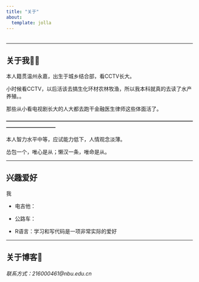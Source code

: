 ```yaml
---
title: "关于"
about:
  template: jolla
---
```


###### 

------------------------------------------------------------------------------------------------------------------------------------------

## 关于我🧑‍🎓

本人籍贯温州永嘉，出生于城乡结合部，看CCTV长大。

小时候看CCTV，以后活该去搞生化环材农林牧渔，所以我本科就真的去读了水产养殖。。

那些从小看电视剧长大的人大都去跑干金融医生律师这些体面活了。

**-----------------------------------------------------------------------------------------------------------------------------------------**

本人智力水平中等，应试能力低下，人情观念淡薄。

怂包一个，唯心是从；懒汉一条，唯命是从。

------------------------------------------------------------------------------------------------------------------------------------------

## 兴趣爱好

我

-   电吉他：

-   公路车：

-   R语言：学习和写代码是一项非常实际的爱好

------------------------------------------------------------------------------------------------------------------------------------------

## 关于博客🙂

###### 联系方式*：216000461\@nbu.edu.cn*

